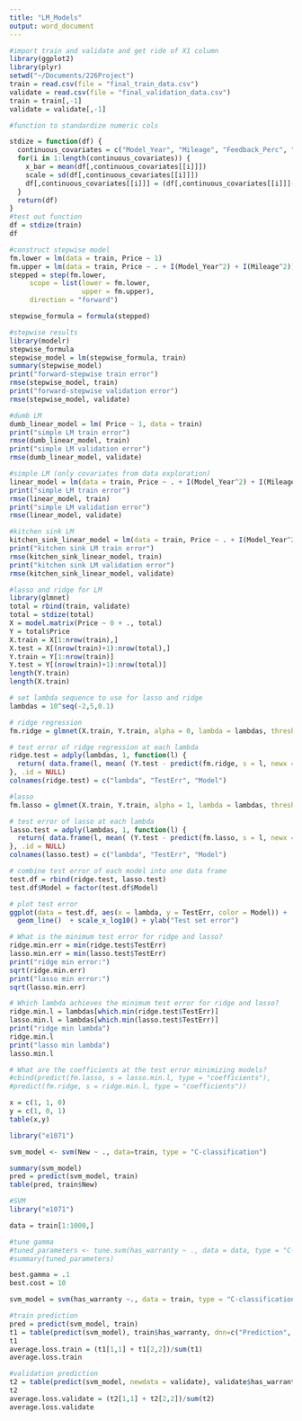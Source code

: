 ```yaml
---
title: "LM_Models"
output: word_document
---
```


```r
#import train and validate and get ride of X1 column
library(ggplot2)
library(plyr)
setwd("~/Documents/226Project")
train = read.csv(file = "final_train_data.csv")
validate = read.csv(file = "final_validation_data.csv")
train = train[,-1]
validate = validate[,-1]
```

```r
#function to standardize numeric cols

stdize = function(df) {
  continuous_covariates = c("Model_Year", "Mileage", "Feedback_Perc", "N_Reviews", "review_polarity", "review_positivity")
  for(i in 1:length(continuous_covariates)) {
    x_bar = mean(df[,continuous_covariates[[i]]])
    scale = sd(df[,continuous_covariates[[i]]])
    df[,continuous_covariates[[i]]] = (df[,continuous_covariates[[i]]]-x_bar)/scale
  }
  return(df)
}
#test out function
df = stdize(train)
df
```

```r
#construct stepwise model
fm.lower = lm(data = train, Price ~ 1)
fm.upper = lm(data = train, Price ~ . + I(Model_Year^2) + I(Mileage^2))
stepped = step(fm.lower,
     scope = list(lower = fm.lower,
                  upper = fm.upper),
     direction = "forward")

stepwise_formula = formula(stepped)
```

```r
#stepwise results
library(modelr)
stepwise_formula
stepwise_model = lm(stepwise_formula, train)
summary(stepwise_model)
print("forward-stepwise train error")
rmse(stepwise_model, train)
print("forward-stepwise validation error")
rmse(stepwise_model, validate)
```

```r
#dumb LM
dumb_linear_model = lm( Price ~ 1, data = train)
print("simple LM train error")
rmse(dumb_linear_model, train)
print("simple LM validation error")
rmse(dumb_linear_model, validate)
```


```r
#simple LM (only covariates from data exploration)
linear_model = lm(data = train, Price ~ . + I(Model_Year^2) + I(Mileage^2))
print("simple LM train error")
rmse(linear_model, train)
print("simple LM validation error")
rmse(linear_model, validate)
```

```r
#kitchen sink LM
kitchen_sink_linear_model = lm(data = train, Price ~ . + I(Model_Year^2) + I(Mileage^2))
print("kitchen sink LM train error")
rmse(kitchen_sink_linear_model, train)
print("kitchen sink LM validation error")
rmse(kitchen_sink_linear_model, validate)
```


```r
#lasso and ridge for LM
library(glmnet)
total = rbind(train, validate)
total = stdize(total)
X = model.matrix(Price ~ 0 + ., total)
Y = total$Price
X.train = X[1:nrow(train),]
X.test = X[(nrow(train)+1):nrow(total),]
Y.train = Y[1:nrow(train)]
Y.test = Y[(nrow(train)+1):nrow(total)]
length(Y.train)
length(X.train)

# set lambda sequence to use for lasso and ridge
lambdas = 10^seq(-2,5,0.1)

# ridge regression
fm.ridge = glmnet(X.train, Y.train, alpha = 0, lambda = lambdas, thresh = 1e-12)

# test error of ridge regression at each lambda
ridge.test = adply(lambdas, 1, function(l) {
  return( data.frame(l, mean( (Y.test - predict(fm.ridge, s = l, newx = X.test))^2 ), "Ridge" ))
}, .id = NULL)
colnames(ridge.test) = c("lambda", "TestErr", "Model")

#lasso
fm.lasso = glmnet(X.train, Y.train, alpha = 1, lambda = lambdas, thresh = 1e-12)

# test error of lasso at each lambda
lasso.test = adply(lambdas, 1, function(l) {
  return( data.frame(l, mean( (Y.test - predict(fm.lasso, s = l, newx = X.test))^2 ), "Lasso" ))
}, .id = NULL)
colnames(lasso.test) = c("lambda", "TestErr", "Model")

# combine test error of each model into one data frame
test.df = rbind(ridge.test, lasso.test)
test.df$Model = factor(test.df$Model)

# plot test error
ggplot(data = test.df, aes(x = lambda, y = TestErr, color = Model)) + 
  geom_line()  + scale_x_log10() + ylab("Test set error")

# What is the minimum test error for ridge and lasso?
ridge.min.err = min(ridge.test$TestErr)
lasso.min.err = min(lasso.test$TestErr)
print("ridge min error:")
sqrt(ridge.min.err)
print("lasso min error:")
sqrt(lasso.min.err)

# Which lambda achieves the minimum test error for ridge and lasso?
ridge.min.l = lambdas[which.min(ridge.test$TestErr)]
lasso.min.l = lambdas[which.min(lasso.test$TestErr)]
print("ridge min lambda")
ridge.min.l
print("lasso min lambda")
lasso.min.l

# What are the coefficients at the test error minimizing models?
#cbind(predict(fm.lasso, s = lasso.min.l, type = "coefficients"), 
#predict(fm.ridge, s = ridge.min.l, type = "coefficients"))
```
```r
x = c(1, 1, 0)
y = c(1, 0, 1)
table(x,y)
```

```r
library("e1071")

svm_model <- svm(New ~ ., data=train, type = "C-classification")

summary(svm_model)
pred = predict(svm_model, train)
table(pred, train$New)
```

```r
#SVM
library("e1071")

data = train[1:1000,]

#tune gamma
#tuned_parameters <- tune.svm(has_warranty ~ ., data = data, type = "C-classification", gamma = 10^(-5:-1), cost = 10^(-3:1))
#summary(tuned_parameters)

best.gamma = .1
best.cost = 10

svm_model = svm(has_warranty ~., data = train, type = "C-classification", kernel = "radial", gamma = best.gamma, cost = best.cost)

#train prediction
pred = predict(svm_model, train)
t1 = table(predict(svm_model), train$has_warranty, dnn=c("Prediction", "Actual"))
t1
average.loss.train = (t1[1,1] + t1[2,2])/sum(t1)
average.loss.train

#validation prediction
t2 = table(predict(svm_model, newdata = validate), validate$has_warranty, dnn=c("Prediction", "Actual"))  
t2
average.loss.validate = (t2[1,1] + t2[2,2])/sum(t2)
average.loss.validate
```



